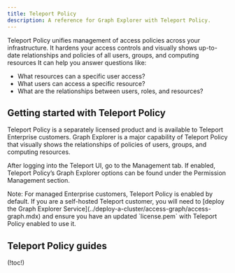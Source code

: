```yaml
---
title: Teleport Policy
description: A reference for Graph Explorer with Teleport Policy.
---
```


Teleport Policy unifies management of access policies across your infrastructure. 
It hardens your access controls and visually shows up-to-date relationships and policies of all users, groups, and computing resources
It can help you answer questions like:

- What resources can a specific user access?
- What users can access a specific resource?
- What are the relationships between users, roles, and resources?

## Getting started with Teleport Policy

Teleport Policy is a separately licensed product and is available to Teleport Enterprise customers.
Graph Explorer is a major capability of Teleport Policy that visually shows the relationships of 
policies of users, groups, and computing resources.

After logging into the Teleport UI, go to the Management tab. If enabled, Teleport Policy’s Graph Explorer options 
can be found under the Permission Management section.

<Admonition type="note">
Note: For managed Enterprise customers, Teleport Policy is enabled by default.
If you are a self-hosted Teleport customer, you will need to [deploy the Graph Explorer Service](../deploy-a-cluster/access-graph/access-graph.mdx) and ensure you have an updated 
`license.pem` with Teleport Policy enabled to use it.
</Admonition>

## Teleport Policy guides

(!toc!)
